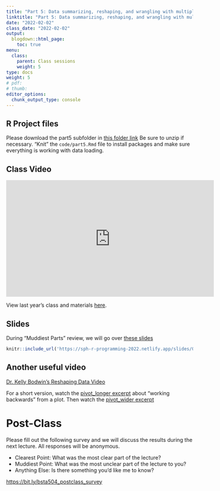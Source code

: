 ```yaml
---
title: "Part 5: Data summarizing, reshaping, and wrangling with multiple tables"
linktitle: "Part 5: Data summarizing, reshaping, and wrangling with multiple tables"
date: "2022-02-02"
class_date: "2022-02-02"
output:
  blogdown::html_page:
    toc: true
menu:
  class:
    parent: Class sessions
    weight: 5
type: docs
weight: 5
# pdf: 
# thumb: 
editor_options: 
  chunk_output_type: console
---
```



## R Project files

Please download the part5 subfolder in [this folder link](https://www.dropbox.com/sh/q4z72523kl84ywp/AAASb1YIFRpxzrjOeq1FVcXua?dl=0) Be sure to unzip if necessary. "Knit" the `code/part5.Rmd` file to install packages and make sure everything is working with data loading.

## Class Video

<iframe width="560" height="315" src="https://www.youtube.com/embed/_V7cKw39Fzc" frameborder="0" allow="accelerometer; autoplay; clipboard-write; encrypted-media; gyroscope; picture-in-picture" allowfullscreen></iframe>



View last year's class and materials [here](https://sph-r-programming-2022.netlify.app/class/05-class/).



## Slides

During "Muddiest  Parts" review, we will go over [these slides](https://sph-r-programming-2022.netlify.app/slides/05-saving-objects-vs-summaries)

```r
knitr::include_url('https://sph-r-programming-2022.netlify.app/slides/05-saving-objects-vs-summaries#1')
```

## Another useful video

[Dr. Kelly Bodwin's Reshaping Data Video](https://youtu.be/4ZIFb1BoIB4)

For a short version, watch the [pivot_longer excerpt](https://youtu.be/4ZIFb1BoIB4?t=365) about "working backwards" from a plot. Then watch the [pivot_wider excerpt](https://youtu.be/4ZIFb1BoIB4?t=620)



# Post-Class

Please fill out the following survey and we will discuss the results during the next lecture. All responses will be anonymous.

- Clearest Point: What was the most clear part of the lecture?
- Muddiest Point: What was the most unclear part of the lecture to you?
- Anything Else: Is there something you'd like me to know?


<https://bit.ly/bsta504_postclass_survey>

